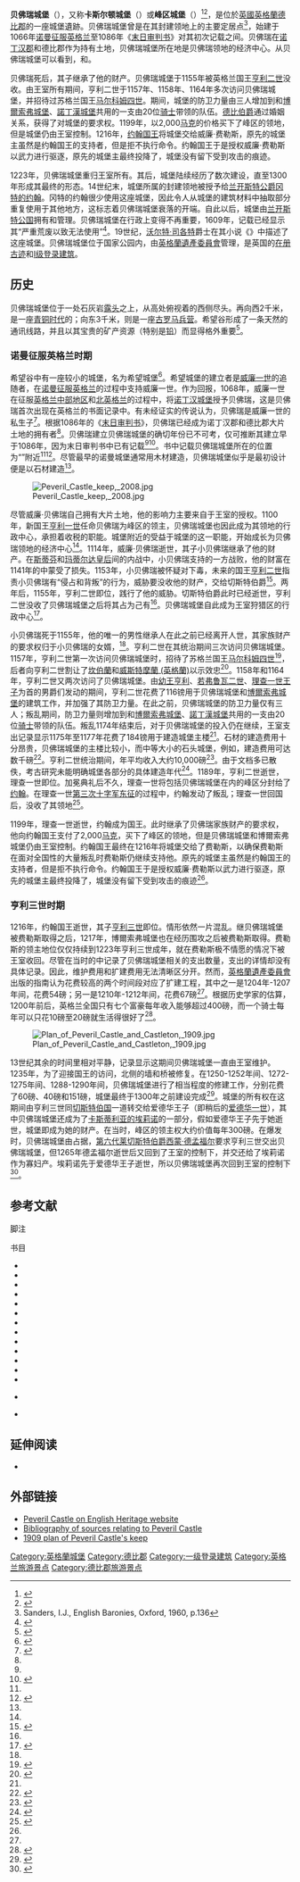 {{NoteTA
|G1=UK Places
|G2=Military
}}
{{Infobox military structure
| name=贝佛瑞城堡
| partof= 
| location=[[德比郡|德比郡]]{{link-en|卡斯尔顿|Castleton, Derbyshire}}
| image=[[File:Peveril_Castle_keep,_2009.jpg|300px]]
| caption=从{{link-en|凯夫德尔|Cave Dale}}眺望贝佛瑞城堡，背景可见{{link-en|卢斯山 (英国)|Lose Hill|卢斯山}}
| pushpin_map=Derbyshire
| coordinates = {{coord|53.3402|-1.7772|region:GB-DBY_type:landmark|format=dms|display=inline,title}}<br>{{gbmapping|SK14948260}}
| ownership=[[兰开斯特公国|兰开斯特公国]]
| open_to_public=是
{{Designation list | embed = yes | designation1 = Grade I Listed Building | designation1_offname = Peveril Castle, Curtain Walls and fragmentary foundations | designation1_date = 1985年4月17日 | designation1_number = 1250966}}
| condition= 遺跡
}}
'''贝佛瑞城堡'''（{{lang-en|Peveril Castle}}），又称'''卡斯尔顿城堡'''（{{lang-en|Castleton Castle}}）或'''峰区城堡'''（{{lang-en|Peak Castle}}）<ref>{{harvnb|籣花|2013}}</ref><ref>{{harvnb|Cathcart King|1983|p=110}}</ref>，是位於[[英國|英國]][[英格蘭|英格蘭]][[德比郡|德比郡]]的一座城堡遺跡。贝佛瑞城堡曾是{{link-en|威廉·贝佛瑞|William Peverel}}在其封建领地上的主要定居点<ref>Sanders, I.J., English Baronies, Oxford, 1960, p.136</ref>，始建于1066年[[诺曼征服英格兰|诺曼征服英格兰]]至1086年《[[末日审判书|末日审判书]]》对其初次记载之间。贝佛瑞在[[诺丁汉郡|诺丁汉郡]]和德比郡作为{{link-en|直属封臣|tenant-in-chief}}持有土地，贝佛瑞城堡所在地是贝佛瑞领地的经济中心。从贝佛瑞城堡可以看到{{link-en|希望谷|Hope Valley, Derbyshire}}，{{link-en|卡斯尔顿|Castleton, Derbyshire}}和{{link-en|凯夫德尔|Cave Dale}}。

贝佛瑞死后，其子继承了他的财产。贝佛瑞城堡于1155年被英格兰国王[[亨利二世_(英格兰)|亨利二世]]没收。由王室所有期间，亨利二世于1157年、1158年、1164年多次访问贝佛瑞城堡，并招待过苏格兰国王[[马尔科姆四世|马尔科姆四世]]。{{link-en|1173-1174年叛乱|Revolt of 1173-1174}}期间，城堡的防卫力量由三人增加到和[[博爾索弗城堡|博爾索弗城堡]]、[[諾丁漢城堡|諾丁漢城堡]]共用的一支由20位[[骑士|骑士]]带领的队伍。[[德比伯爵|德比伯爵]]通过婚姻关系，获得了对城堡的要求权。1199年，{{link-en|第四代德比伯爵威廉·费勒斯|William de Ferrers, 4th Earl of Derby}}以2,000[[马克_(货币单位)|马克]]的价格买下了峰区的领地，但是城堡仍由王室控制。1216年，[[约翰_(英格兰国王)|约翰国王]]将城堡交给威廉·费勒斯，原先的城堡主虽然是约翰国王的支持者，但是拒不执行命令。约翰国王于是授权威廉·费勒斯以武力进行驱逐，原先的城堡主最终投降了，城堡没有留下受到攻击的痕迹。

1223年，贝佛瑞城堡重归王室所有。其后，城堡陆续经历了数次建设，直至1300年形成其最终的形态。14世纪末，城堡所属的封建领地被授予给[[兰开斯特公爵|兰开斯特公爵]][[冈特的约翰|冈特的约翰]]。冈特的约翰很少使用这座城堡，因此令人从城堡的建筑材料中抽取部分重复使用于其他地方，这标志着贝佛瑞城堡衰落的开端。自此以后，城堡由[[兰开斯特公国|兰开斯特公国]]拥有和管理。贝佛瑞城堡在行政上变得不再重要，1609年，记载已经显示其“严重荒废以致无法使用”<ref name="Eales 30">{{harvnb|Eales|2006|p=30}}</ref>。19世纪，[[沃尔特·司各特|沃尔特·司各特]]爵士在其小说《{{link-en|峰区的贝佛瑞|Peveril of the Peak}}》中描述了这座城堡。贝佛瑞城堡位于国家公园内，由[[英格蘭遺產委員會|英格蘭遺產委員會]]管理，是英国的[[在册古迹|在册古迹]]和[[登录建筑|I级登录建筑]]。

==历史==

贝佛瑞城堡位于一处石灰岩[[露头|露头]]之上，从高处俯视着{{link-en|希望谷|Hope Valley, Derbyshire}}的西侧尽头。再向西2千米，是一座[[青铜时代|青铜时代]]的{{link-en|丘陵要塞|hill fort}}；向东3千米，则是一座[[古罗马兵营|古罗马兵营]]。希望谷形成了一条天然的通讯线路，并且以其宝贵的矿产资源（特别是[[铅|铅]]）而显得格外重要<ref>{{harvnb|Eales|2006|pp=19, 21}}</ref>。

===诺曼征服英格兰时期===

希望谷中有一座较小的城堡，名为希望城堡<ref>{{harvnb|Creighton|2002|p=101}}</ref>。希望城堡的建立者{{link-en|威廉·贝佛瑞|William Peverel}}是[[威廉一世_(英格兰)|威廉一世]]的追随者，在[[诺曼征服英格兰|诺曼征服英格兰]]的过程中支持威廉一世。作为回报，1068年，威廉一世在征服[[英格兰中部地区|英格兰中部地区]]和[[北英格兰|北英格兰]]的过程中，将[[诺丁汉城堡|诺丁汉城堡]]授予贝佛瑞，这是贝佛瑞首次出现在英格兰的书面记录中。有未经证实的传说认为，贝佛瑞是威廉一世的私生子<ref name="Eales 20">{{harvnb|Eales|2006|p=20}}</ref>。根据1086年的《[[末日审判书|末日审判书]]》，贝佛瑞已经成为诺丁汉郡和德比郡大片土地的拥有者<ref name="Eales 20"/>。贝佛瑞建立贝佛瑞城堡的确切年份已不可考，仅可推断其建立早于1086年，因为末日审判书中已有记载<ref name="Eales 20"/><ref>{{harvnb|Harfield|1991|p=384}}</ref>。书中记载贝佛瑞城堡所在的位置为“{{link-en|峰洞|Peak Cavern}}”附近<ref name="Eales 20"/><ref>{{harvnb|Harfield|1991|p=376}}</ref>。尽管最早的诺曼城堡通常用木材建造，贝佛瑞城堡似乎是最初设计便是以石材建造<ref name="Eales 20"/>。

[[File:Peveril_Castle_keep,_2008.jpg|thumb]]

尽管威廉·贝佛瑞自己拥有大片土地，他的影响力主要来自于王室的授权。1100年，新国王[[亨利一世_(英格兰)|亨利一世]]任命贝佛瑞为峰区的领主，贝佛瑞城堡也因此成为其领地的行政中心，承担着收税的职能。城堡附近的{{link-en|卡斯尔顿|Castleton, Derbyshire}}受益于城堡的这一职能，开始成长为贝佛瑞领地的经济中心<ref name="Eales 20-22"/>。1114年，威廉·贝佛瑞逝世，其子小贝佛瑞继承了他的财产。在[[斯蒂芬_(英格兰国王)|斯蒂芬]]和[[玛蒂尔达皇后|玛蒂尔达皇后]]间的内战中，小贝佛瑞支持的一方战败，他的财富在1141年的{{link-en|林肯之战|Battle of Lincoln (1141)}}中蒙受了损失。1153年，小贝佛瑞被怀疑对{{link-en|切斯特伯爵|Earl of Chester}}下毒，未来的国王[[亨利二世_(英格兰)|亨利二世]]指责小贝佛瑞有“侵占和背叛”的行为，威胁要没收他的财产，交给切斯特伯爵<ref name="Eales 22">{{harvnb|Eales|2006|p=22}}</ref>。两年后，1155年，亨利二世即位，践行了他的威胁。切斯特伯爵此时已经逝世，亨利二世没收了贝佛瑞城堡之后将其占为己有<ref name="Eales 22"/>。贝佛瑞城堡自此成为王室狩猎区的行政中心<ref>{{harvnb|Creighton|2002|pp=91–92}}</ref>。

小贝佛瑞死于1155年，他的唯一的男性继承人在此之前已经离开人世，其家族财产的要求权归于小贝佛瑞的女婿，{{link-en|第二代德比伯爵罗伯特·费勒斯|Robert de Ferrers, 2nd Earl of Derby}}<ref name="Eales 22"/>。亨利二世在其统治期间三次访问贝佛瑞城堡。1157年，亨利二世第一次访问贝佛瑞城堡时，招待了苏格兰国王[[马尔科姆四世|马尔科姆四世]]<ref name="Eales 23">{{harvnb|Eales|2006|p=23}}</ref>，后者向亨利二世割让了[[坎伯蘭|坎伯蘭]]和[[威斯特摩蘭_(英格蘭)|威斯特摩蘭 (英格蘭)]]以示效忠<ref>{{harvnb|Hull|2008|p=109}}</ref>。1158年和1164年，亨利二世又两次访问了贝佛瑞城堡。由[[幼王亨利|幼王亨利]]、[[若弗鲁瓦二世_(布列塔尼)|若弗鲁瓦二世]]、[[理查一世|理查一世王子]]为首的男爵们发动的{{link-en|1173-1174年叛乱|Revolt of 1173-1174}}期间，亨利二世花费了116镑用于贝佛瑞城堡和[[博爾索弗城堡|博爾索弗城堡]]的建筑工作，并加强了其防卫力量。在此之前，贝佛瑞城堡的防卫力量仅有三人；叛乱期间，防卫力量则增加到和[[博爾索弗城堡|博爾索弗城堡]]、[[諾丁漢城堡|諾丁漢城堡]]共用的一支由20位[[骑士|骑士]]带领的队伍。叛乱1174年结束后，对于贝佛瑞城堡的投入仍在继续，王室支出记录显示1175年至1177年花费了184镑用于建造城堡主楼<ref name="Eales 23"/>。石材的建造费用十分昂贵，贝佛瑞城堡的主楼比较小，而中等大小的石头城堡，例如{{link-en|欧福德城堡|Orford Castle}}，建造费用可达数千磅<ref>{{harvnb|McNeill|1992|pp=41–42}}</ref>。亨利二世统治期间，年平均收入大约10,000磅<ref>{{harvnb|Brown|2004|p=109}}</ref>。由于文档多已散佚，考古研究未能明确城堡各部分的具体建造年代<ref name="Eales 20-22">{{harvnb|Eales|2006|pp=20–22}}</ref>。1189年，亨利二世逝世，理查一世即位。加冕典礼后不久，理查一世将包括贝佛瑞城堡在内的峰区分封给了[[约翰_(英格兰国王)|约翰]]。在理查一世[[第三次十字军东征|第三次十字军东征]]的过程中，约翰发动了叛乱；理查一世回国后，没收了其领地<ref name="Eales 24">{{harvnb|Eales|2006|p=24}}</ref>。

1199年，理查一世逝世，约翰成为国王。{{link-en|第四代德比伯爵威廉·费勒斯|William de Ferrers, 4th Earl of Derby}}此时继承了贝佛瑞家族财产的要求权，他向约翰国王支付了2,000[[马克_(货币单位)|马克]]，买下了峰区的领地，但是贝佛瑞城堡和博爾索弗城堡仍由王室控制。约翰国王最终在1216年将城堡交给了费勒斯，以确保费勒斯在面对全国性的大量叛乱时费勒斯仍继续支持他。原先的城堡主虽然是约翰国王的支持者，但是拒不执行命令。约翰国王于是授权威廉·费勒斯以武力进行驱逐，原先的城堡主最终投降了，城堡没有留下受到攻击的痕迹<ref name="Eales 24"/>。

===亨利三世时期===

1216年，约翰国王逝世，其子[[亨利三世_(英格兰)|亨利三世]]即位。情形依然一片混乱。继贝佛瑞城堡被费勒斯取得之后，1217年，博爾索弗城堡也在经历围攻之后被费勒斯取得。费勒斯的领主地位仅仅持续到1223年亨利三世成年，就在费勒斯极不情愿的情况下被王室收回。尽管在当时的{{link-en|卷宗|Pipe rolls}}中记录了贝佛瑞城堡相关的支出数量，支出的详情却没有具体记录。因此，维护费用和扩建费用无法清晰区分开。然而，[[英格蘭遺產委員會|英格蘭遺產委員會]]出版的指南认为花费较高的两个时间段对应了扩建工程，其中之一是1204年-1207年间，花费54磅；另一是1210年-1212年间，花费67磅<ref name="Eales 24"/>。根据历史学家的估算，1200年前后，英格兰全国只有七个富豪每年收入能够超过400磅，而一个骑士每年可以只花10磅至20磅就生活得很好了<ref>{{harvnb|Brown|2004|pp=109–110}}</ref>。

[[File:Plan_of_Peveril_Castle_and_Castleton,_1909.jpg|thumb]]

13世纪其余的时间里相对平静，记录显示这期间贝佛瑞城堡一直由王室维护。1235年，为了迎接国王的访问，北侧的墙和桥被修复。在1250-1252年间、1272-1275年间、1288-1290年间，贝佛瑞城堡进行了相当程度的修建工作，分别花费了60磅、40磅和151磅，城堡最终于1300年之前建设完成<ref>{{harvnb|Eales|2006|pp=26–27}}</ref>。城堡的所有权在这期间由亨利三世同[[切斯特|切斯特]][[伯国|伯国]]一道转交给爱德华王子（即稍后的[[爱德华一世|爱德华一世]]），其中贝佛瑞城堡还成为了[[卡斯蒂利亚的埃莉诺|卡斯蒂利亚的埃莉诺]]{{link-en|寡妇产|dower}}的一部分，假如爱德华王子先于她逝世，城堡即成为她的财产。在当时，峰区的领主权大约价值每年300磅。在{{link-en|第二次诸侯战争|Second Barons' War}}爆发时，贝佛瑞城堡由{{link-en|第六代德比伯爵罗伯特·费勒斯|Robert de Ferrers, 6th Earl of Derby}}占据，[[第六代莱切斯特伯爵西蒙·德孟福尔|第六代莱切斯特伯爵西蒙·德孟福尔]]要求亨利三世交出贝佛瑞城堡，但1265年德孟福尔逝世后又回到了王室的控制下，并交还给了埃莉诺作为寡妇产。埃莉诺先于爱德华王子逝世，所以贝佛瑞城堡再次回到王室的控制下<ref>{{harvnb|Eales|2006|pp=27–28}}</ref>。

{{wide image|Peveril Castle from Castleton.jpg|800px|贝佛瑞城堡的主塔和幕墙|800px|none|alt=一座高高的石塔和下边低墙的遗迹}}

{{Clear}}

==参考文献==
;脚注
{{Reflist|20em}}

;书目
{{refbegin|30em}}
*{{citation |last=Brown |first=David |title=Walter Scott and the Historical Imagination |year=1979 |publisher=Routledge |isbn=978-0-7100-0301-0}}
*{{citation |last=Brown |first=Reginald Allen |year=2004 |origyear=1954 |title=Allen Brown's English Castles |publisher=The Boydell Press |location=Woodbridge |isbn=1-84383-069-8}}
*{{citation |last=Cathcart King |first=D. J. |title=Castellarium Anglicanum: An Index and Bibliography of the Castles in England, Wales and the Islands. Volume I |publisher=Kraus International Publications |place=New York |year=1983 |isbn=0-527-50110-7}}
*{{citation |last=Creighton |first=Oliver |title=Castles and Landscapes |year=2002 |location=London |publisher=Continuum |isbn=0-8264-5896-3}}
*{{citation |last=Eales |first=Richard |title=Peveril Castle |year=2006 |publisher=[[英格蘭遺產委員會|English Heritage]] |location=London |isbn=978-1-85074-982-0}}
*{{citation |last=Friar |first=Stephen |year=2003 |title=The Sutton Companion to Castles |publisher=Sutton Publishing |location=Stroud |isbn=978-0-7509-3994-2}}
*{{citation |last=Goodall |first=John |year=2011 |title=The English Castle 1066–1650 |publisher=Yale University Press |location=London |isbn=978-0-300-11058-6}}
*{{citation |last=Harfield |first=C. G. |title=A Hand-list of Castles Recorded in the Domesday Book |journal=English Historical Review |year=1991 |volume=106 |pages=371–392 |jstor=573107 |doi=10.1093/ehr/CVI.CCCCXIX.371}}
*{{citation |last=Hull |first=Lisa |title=Understanding the Castle Ruins of England and Wales: How to Interpret the History and Meaning of Masonry and Earthworks |year=2008 |publisher=McFarland & Co |isbn=978-0-7864-3457-2}}
*{{citation |last1=Jessop |first1=Oliver |last2=Beauchamp |first2=Victoria |title=Duffield Castle, Duffield, Derbyshire: a reappraisal |publisher=The JESSOP Consultancy |year=2015 |doi=10.5284/1031936}}
*{{citation |last=McNeill |first=Tom |year=1992 |title=English Heritage Book of Castles |location=London |publisher=English Heritage and B. T. Batsford |isbn=0-7134-7025-9}}
*{{citation |last1=Milward |first1=Roy |last2=Robinson |first2=Adrian |title=The Peak District |year=1975 |publisher=Taylor & Francis |isbn=978-0-413-31550-2}}
*{{citation |last1=Pevsner|first1=Nikolaus |last2=Williamson |first2=Elizabeth |title=Derbyshire: Volume 8 of Buildings of England Pevsner architectural guides |edition=2nd |origyear=1953 |year=1978 |publisher=Penguin Books |isbn=978-0-14-071008-3}}
*{{citation |last=Rakoczy |first=Lila |title=Archaeology of destruction: a reinterpretation of castle slightings in the English Civil War |publisher=University of York (PhD thesis) |year=2007 |url=http://etheses.whiterose.ac.uk/11092/ |ref=harv |accessdate=2016-08-11 |archive-date=2018-01-10 |archive-url=https://web.archive.org/web/20180110054627/http://etheses.whiterose.ac.uk/11092/ |dead-url=no }} {{open access}}
*{{citation |author=籣花 |title=传奇与尊贵-走进22座英国皇家古堡 |publisher=[[清华大学出版社|清华大学出版社]] |year=2013 |isbn=9787302326434 }}
{{refend}}

==延伸阅读==
{{refbegin}}
*{{cite book |author=Great Britain. Department of the Environment |title=Peveril Castle |publisher=HMSO |year=1979 |isbn=0-11-671466-2}}
{{refend}}

==外部链接==
{{commons category|Peveril Castle}}
*[http://www.english-heritage.org.uk/peveril Peveril Castle on English Heritage website] {{Wayback|url=http://www.english-heritage.org.uk/peveril |date=20191207081505 }}
*[http://www.gatehouse-gazetteer.info/English%20sites/801.html Bibliography of sources relating to Peveril Castle] {{Wayback|url=http://www.gatehouse-gazetteer.info/English%20sites/801.html |date=20190929201838 }}
*[http://www.fromoldbooks.org/Gotch/pages/008-The-Peak-Castle,-Derbyshire/ 1909 plan of Peveril Castle's keep] {{Wayback|url=http://www.fromoldbooks.org/Gotch/pages/008-The-Peak-Castle,-Derbyshire/ |date=20201110075032 }}

[[Category:英格蘭城堡|Category:英格蘭城堡]]
[[Category:德比郡|Category:德比郡]]
[[Category:一级登录建筑|Category:一级登录建筑]]
[[Category:英格兰旅游景点|Category:英格兰旅游景点]]
[[Category:德比郡旅游景点|Category:德比郡旅游景点]]